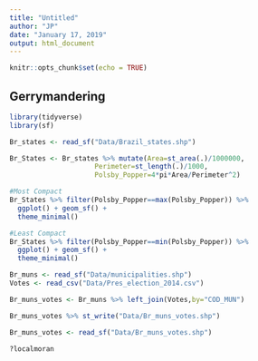 ```yaml
---
title: "Untitled"
author: "JP"
date: "January 17, 2019"
output: html_document
---
```


```r
knitr::opts_chunk$set(echo = TRUE)
```

## Gerrymandering

```r
library(tidyverse)
library(sf)

Br_states <- read_sf("Data/Brazil_states.shp")

Br_States <- Br_states %>% mutate(Area=st_area(.)/1000000,
                     Perimeter=st_length(.)/1000,
                     Polsby_Popper=4*pi*Area/Perimeter^2)

#Most Compact
Br_States %>% filter(Polsby_Popper==max(Polsby_Popper)) %>%
  ggplot() + geom_sf() + 
  theme_minimal()

#Least Compact
Br_States %>% filter(Polsby_Popper==min(Polsby_Popper)) %>%
  ggplot() + geom_sf() + 
  theme_minimal()

```

```r
Br_muns <- read_sf("Data/municipalities.shp")
Votes <- read_csv("Data/Pres_election_2014.csv")

Br_muns_votes <- Br_muns %>% left_join(Votes,by="COD_MUN")

Br_muns_votes %>% st_write("Data/Br_muns_votes.shp")

Br_muns_votes <- read_sf("Data/Br_muns_votes.shp")

?localmoran

```

```r

```

